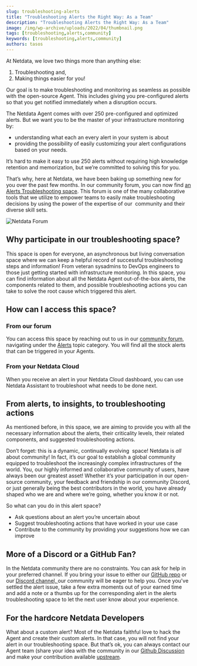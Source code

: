 ```yaml
---
slug: troubleshooting-alerts
title: "Troubleshooting Alerts the Right Way: As a Team"
description: "Troubleshooting Alerts the Right Way: As a Team"
image: /img/wp-archive/uploads/2022/04/thumbnail.png
tags: [troubleshooting,alerts,community]
keywords: [troubleshooting,alerts,community]
authors: tasos
---
```


<!--truncate-->

At Netdata, we love two things more than anything else: 
<ol>
 	<li> Troubleshooting and,</li>
 	<li> Making things easier for you! </li>
</ol>
Our goal is to make troubleshooting and monitoring as seamless as possible with the open-source Agent. This includes giving you pre-configured alerts so that you get notified immediately when a disruption occurs.

The Netdata Agent comes with over 250 pre-configured and optimized alerts. But we want you to be the master of your infrastructure monitoring by:
<ul>
 	<li>understanding what each an every alert in your system is about</li>
 	<li>providing the possibility of easily customizing your alert configurations based on your needs.</li>
</ul>
It’s hard to make it easy to use 250 alerts without requiring high knowledge retention and memorization, but we’re committed to solving this for you.

That’s why, here at Netdata, we have been baking up something new for you over the past few months. In our community forum, you can now find <a href="https://community.netdata.cloud/c/alerts/28">an Alerts Troubleshooting space</a>. This forum is one of the many collaborative tools that we utilize to empower teams to easily make troubleshooting decisions by using the power of the expertise of our  community and their diverse skill sets. 

![Netdata Forum](/img/wp-archive/uploads/2022/04/Forum-600x276.png)

## Why participate in our troubleshooting space?

This space is open for everyone, an asynchronous but living conversation space where we can keep a helpful record of successful troubleshooting steps and information! From veteran sysadmins to DevOps engineers to those just getting started with infrastructure monitoring. In this space, you can find information about all the Netdata Agent out-of-the-box alerts, the components related to them, and possible troubleshooting actions you can take to solve the root cause which triggered this alert.

## How can I access this space?

### From our forum

You can access this space by reaching out to us in our <a href="https://community.netdata.cloud/">community forum</a>, navigating under the <a href="https://community.netdata.cloud/c/alerts/28">Alerts</a> topic category. You will find all the stock alerts that can be triggered in your Agents.

### From your Netdata Cloud

When you receive an alert in your Netdata Cloud dashboard, you can use Netdata Assistant to troubleshoot what needs to be done next. 


## From alerts, to insights, to troubleshooting actions

As mentioned before, in this space, we are aiming to provide you with all the necessary information about the alerts, their criticality levels, their related components, and suggested troubleshooting actions.

Don’t forget: this is a dynamic, continually evolving  space! Netdata is <i>all </i>about community! In fact, it’s our goal to establish a global community equipped to troubleshoot the increasingly complex infrastructures of the world. You, our highly informed and collaborative community of users, have always been our greatest asset! Whether it’s your participation in our open-source community, your feedback and friendship in our community Discord, or just generally being the best contributors in the world, you have already shaped who we are and where we’re going, whether you know it or not. 

So what can you do in this alert space?
<ul>
 	<li>Ask questions about an alert you’re uncertain about</li>
 	<li>Suggest troubleshooting actions that have worked in your use case</li>
 	<li>Contribute to the community by providing your suggestions how we can improve </li>
</ul>

<ReactPlayer controls width='100%' url='https://www.youtube.com/embed/Afj0XE7GYNo' />

## More of a Discord or a GitHub Fan?

In the Netdata community there are no constraints. You can ask for help in your preferred channel. If you bring your issue to either our <a href="https://github.com/netdata/netdata">GitHub repo</a> or our <a href="https://discord.gg/kUk3nCmbtx">Discord channel,</a><a href="https://discord.gg/kUk3nCmbtx"> </a>our community will be eager to help you. Once you've settled the alert issue, take a few extra moments out of your earned time and add a note or a thumbs up for the corresponding alert in the alerts troubleshooting space to let the next user know about your experience.

## For the hardcore Netdata Developers

What about a custom alert? Most of the Netdata faithful love to hack the Agent and create their custom alerts. In that case, you will not find your alert in our troubleshooting space. But that’s ok, you can always contact our Agent team (share your idea with the community in our <a href="https://github.com/netdata/netdata/discussions/categories/ideas">Github Discussion</a> and make your contribution available <a href="https://github.com/netdata/netdata">upstream</a>.
